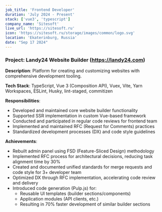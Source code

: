 ```yaml
---
job_title: 'Frontend Developer'
duration: 'July 2024 - Present'
stack: ['vue3', 'typescript']
company_name: 'Sitesoft'
live_url: 'https://sitesoft.ru'
icon: 'https://sitesoft.ru/storage/images/common/logo.svg'
location: 'Ekaterinburg, Russia'
date: "Sep 17 2024"
---
```


### Project: Landy24 Website Builder (https://landy24.com)

**Description**: Platform for creating and customizing websites with comprehensive development tooling.

**Tech Stack**: TypeScript, Vue 3 (Composition API), Vuex, Vite, Yarn Workspaces, ESLint, Husky, lint-staged, commitizen

**Responsibilities**:
- Developed and maintained core website builder functionality
- Supported SSR implementation in custom Vue-based framework
- Conducted and participated in regular code reviews for frontend team
- Implemented and maintained RFC (Request for Comments) practices
- Standardized development processes (DX) and code style guidelines

**Achievements**:
- Rebuilt admin panel using FSD (Feature-Sliced Design) methodology
- Implemented RFC process for architectural decisions, reducing task alignment time by 30%
- Created and documented unified standards for merge requests and code style for 3+ developer team
- Optimized DX through RFC implementation, accelerating code review and delivery
- Introduced code generation (Pulp.js) for:
  - Reusable UI templates (builder sections/components)
  - Application modules (API clients, etc.)
  - Resulting in 70% faster development of similar builder sections